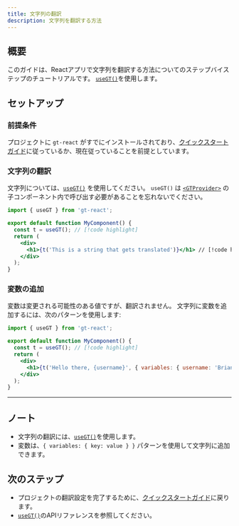 ```yaml
---
title: 文字列の翻訳
description: 文字列を翻訳する方法
---
```


## 概要

このガイドは、Reactアプリで文字列を翻訳する方法についてのステップバイステップのチュートリアルです。
[`useGT()`](/docs/react/api/strings/useGT)を使用します。


## セットアップ

### 前提条件

プロジェクトに `gt-react` がすでにインストールされており、[クイックスタートガイド](/docs/react/tutorials/quickstart)に従っているか、現在従っていることを前提としています。

### 文字列の翻訳
文字列については、[`useGT()`](/docs/react/api/strings/useGT) を使用してください。
`useGT()` は [`<GTProvider>`](/docs/react/api/components/gtprovider) の子コンポーネント内で呼び出す必要があることを忘れないでください。

```jsx title="src/components/MyComponent.jsx" copy
import { useGT } from 'gt-react';

export default function MyComponent() {
  const t = useGT(); // [!code highlight]
  return (
    <div>
      <h1>{t('This is a string that gets translated')}</h1> // [!code highlight]
    </div>
  );
}
```

### 変数の追加
変数は変更される可能性のある値ですが、翻訳されません。
文字列に変数を追加するには、次のパターンを使用します:

```jsx title="MyComponent.jsx" copy
import { useGT } from 'gt-react';

export default function MyComponent() {
  const t = useGT(); // [!code highlight]
  return (
    <div>
      <h1>{t('Hello there, {username}', { variables: { username: 'Brian123' }})}</h1> // [!code highlight]
    </div>
  );
}
```

---

## ノート
 * 文字列の翻訳には、[`useGT()`](/docs/react/api/strings/useGT)を使用します。
 * 変数は、`{ variables: { key: value } }` パターンを使用して文字列に追加できます。

## 次のステップ
 * プロジェクトの翻訳設定を完了するために、[クイックスタートガイド](/docs/react/tutorials/quickstart)に戻ります。
 * [`useGT()`](/docs/next/react/strings/useGT)のAPIリファレンスを参照してください。